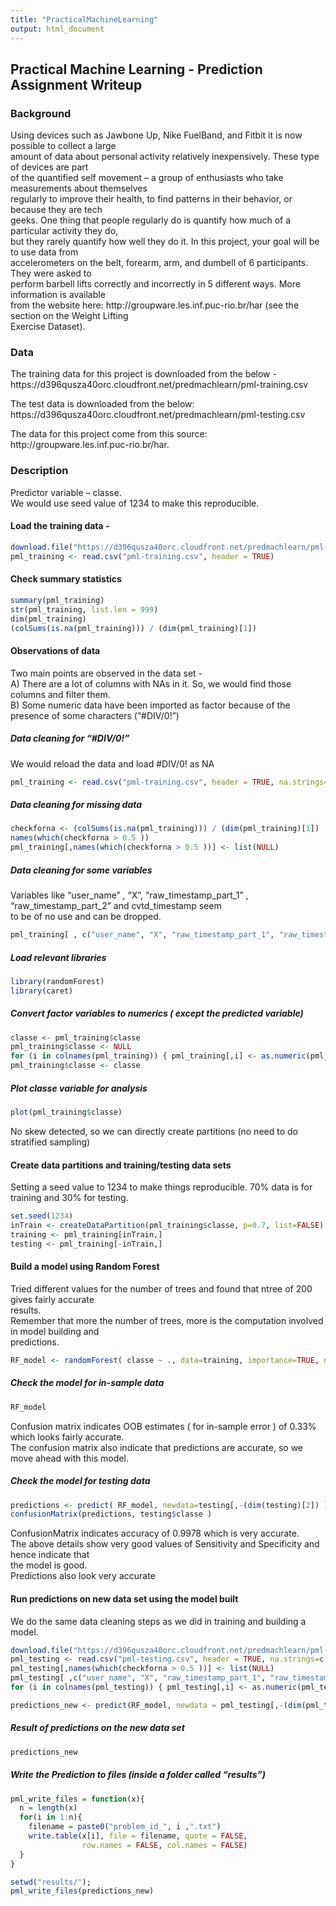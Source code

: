 ```yaml
---
title: "PracticalMachineLearning"
output: html_document
---
```

## Practical Machine Learning - Prediction Assignment Writeup

### Background
Using devices such as Jawbone Up, Nike FuelBand, and Fitbit it is now possible to collect a large  
amount of data about personal activity relatively inexpensively. These type of devices are part  
of the quantified self movement – a group of enthusiasts who take measurements about themselves  
regularly to improve their health, to find patterns in their behavior, or because they are tech   
geeks. One thing that people regularly do is quantify how much of a particular activity they do,   
but they rarely quantify how well they do it. In this project, your goal will be to use data from   
accelerometers on the belt, forearm, arm, and dumbell of 6 participants. They were asked to  
perform barbell lifts correctly and incorrectly in 5 different ways. More information is available  
from the website here: http://groupware.les.inf.puc-rio.br/har (see the section on the Weight Lifting   
Exercise Dataset).  

### Data
The training data for this project is downloaded from the below -  
https://d396qusza40orc.cloudfront.net/predmachlearn/pml-training.csv  

The test data is downloaded from the below:   
https://d396qusza40orc.cloudfront.net/predmachlearn/pml-testing.csv  

The data for this project come from this source: http://groupware.les.inf.puc-rio.br/har.   

### Description
Predictor variable -- classe.  
We would use seed value of 1234 to make this reproducible.  

#### Load the training data -
```r
download.file("https://d396qusza40orc.cloudfront.net/predmachlearn/pml-training.csv", destfile = "pml-training.csv", method="curl")
pml_training <- read.csv("pml-training.csv", header = TRUE)
```

#### Check summary statistics 
``` r
summary(pml_training)
str(pml_training, list.len = 999)
dim(pml_training)
(colSums(is.na(pml_training))) / (dim(pml_training)[1])
```

#### Observations of data
Two main points are observed in the data set -  
A) There are a lot of columns with NAs in it. So, we would find those columns and filter them.  
B) Some numeric data have been imported as factor because of the presence of some characters ("#DIV/0!")  

##### Data cleaning for "#DIV/0!" 
We would reload the data and load #DIV/0! as NA  

```r
pml_training <- read.csv("pml-training.csv", header = TRUE, na.strings=c("#DIV/0!"))
```

##### Data cleaning for missing data  
```r
checkforna <- (colSums(is.na(pml_training))) / (dim(pml_training)[1])
names(which(checkforna > 0.5 ))
pml_training[,names(which(checkforna > 0.5 ))] <- list(NULL)
```

##### Data cleaning for some variables 
Variables like "user_name" , "X",  "raw_timestamp_part_1" , "raw_timestamp_part_2" and cvtd_timestamp seem  
to be of no use and can be dropped.  

```r
pml_training[ , c("user_name", "X", "raw_timestamp_part_1", "raw_timestamp_part_2", "cvtd_timestamp" )] <- list(NULL)
```

##### Load relevant libraries
```r
library(randomForest)
library(caret)
```

##### Convert factor variables to numerics ( except the predicted variable)
```r
classe <- pml_training$classe
pml_training$classe <- NULL
for (i in colnames(pml_training)) { pml_training[,i] <- as.numeric(pml_training[,i]) }
pml_training$classe <- classe
```

##### Plot classe variable for analysis
```r
plot(pml_training$classe)
```
No skew detected, so we can directly create partitions (no need to do stratified sampling)

#### Create data partitions and training/testing data sets
Setting a seed value to 1234 to make things reproducible.
70% data is for training and 30% for testing.

```r
set.seed(1234)
inTrain <- createDataPartition(pml_training$classe, p=0.7, list=FALSE)
training <- pml_training[inTrain,]
testing <- pml_training[-inTrain,]
```

#### Build a model using Random Forest
Tried different values for the number of trees and found that ntree of 200 gives fairly accurate   
results.  
Remember that more the number of trees, more is the computation involved in model building and  
predictions.  
```r
RF_model <- randomForest( classe ~ ., data=training, importance=TRUE, ntree=200)
```

##### Check the model for in-sample data
```r
RF_model
```
Confusion matrix indicates OOB estimates ( for in-sample error ) of 0.33% which looks fairly accurate.  
The confusion matrix also indicate that predictions are accurate, so we move ahead with this model.  

##### Check the model for testing data
```r
predictions <- predict( RF_model, newdata=testing[,-(dim(testing)[2]) ])
confusionMatrix(predictions, testing$classe )
```

ConfusionMatrix indicates accuracy of 0.9978 which is very accurate.  
The above details show very good values of Sensitivity and Specificity and hence indicate that  
the model is good.  
Predictions also look very accurate

#### Run predictions on new data set using the model built
We do the same data cleaning steps as we did in training and building a model.  
```r
download.file("https://d396qusza40orc.cloudfront.net/predmachlearn/pml-testing.csv", destfile = "pml-testing.csv", method="curl")
pml_testing <- read.csv("pml-testing.csv", header = TRUE, na.strings=c("#DIV/0!"))
pml_testing[,names(which(checkforna > 0.5 ))] <- list(NULL)
pml_testing[ ,c("user_name", "X", "raw_timestamp_part_1", "raw_timestamp_part_2", "cvtd_timestamp" )] <- list(NULL)
for (i in colnames(pml_testing)) { pml_testing[,i] <- as.numeric(pml_testing[,i]) }

predictions_new <- predict(RF_model, newdata = pml_testing[,-(dim(pml_testing)[2])])
```

##### Result of predictions on the new data set
```r
predictions_new
```

##### Write the Prediction to files (inside a folder called "results")
```r
pml_write_files = function(x){
  n = length(x)
  for(i in 1:n){
    filename = paste0("problem_id_", i ,".txt")
    write.table(x[i], file = filename, quote = FALSE,
                row.names = FALSE, col.names = FALSE)
  }
}

setwd("results/");
pml_write_files(predictions_new)
```
